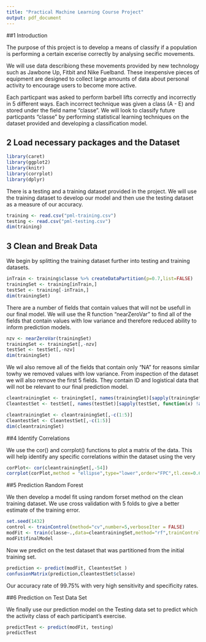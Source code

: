 ```yaml
---
title: "Practical Machine Learning Course Project"
output: pdf_document
---
```


##1 Introduction

The purpose of this project is to develop a means of classify if a population is performing a certain excerise correctly by analysing secific movements. 

We will use data describiong these movements provided by new technology such as Jawbone Up, Fitbit and Nike Fuelband. These inexpensive pieces of equipment are designed to collect large amounts of data about personal activity to encourage users to become more active. 

Each particpant was asked to perform barbell lifts correctly and incorrectly in 5 different ways. Each incorrect technique was given a class (A - E) and stored under the field name "classe". We will look to classify future particpants "classe" by performing statistical learning techniques on the dataset provided and developing a classification model.

## 2 Load necessary packages and the Dataset

```r
library(caret)
library(ggplot2)
library(knitr)
library(corrplot)
library(dplyr)
```

There is a testing and a training dataset provided in the project. We will use the training dataset to develop our model and then use the testing dataset as a measure of our accuracy.

```r
training <- read.csv("pml-training.csv")
testing <- read.csv("pml-testing.csv")
dim(training)

```


## 3 Clean and Break Data

We begin by splitting the training dataset further into testing and training datasets.

```r
inTrain <- training$classe %>% createDataPartition(p=0.7,list=FALSE)
trainingSet <- training[inTrain,]
testSet <- training[-inTrain,]
dim(trainingSet)
```

There are a number of fields that contain values that will not be usefull in our final model. We will use the R function "nearZeroVar" to find all of the fields that contain values with low variance and therefore reduced ability to inform prediction models.    

```r
nzv <- nearZeroVar(trainingSet)
trainingSet <- trainingSet[,-nzv]
testSet <- testSet[,-nzv]
dim(trainingSet)
```

We wil also remove all of the fields that contain only "NA" for reasons similar towhy we removed values with low variance. From inspection of the dataset we will also remove the first 5 fields. They contain ID and logistical data that will not be relevant to our final prediction model.


```r
cleantrainingSet <- trainingSet[, names(trainingSet)[sapply(trainingSet, function(x) !any(is.na(x)))>0.95]]
CleantestSet <- testSet[, names(testSet)[sapply(testSet, function(x) !any(is.na(x)))>0.95]]

cleantrainingSet <- cleantrainingSet[,-c(1:5)]
CleantestSet <- CleantestSet[,-c(1:5)]
dim(cleantrainingSet)
```

##4 Identify Correlations


We use the cor() and corrplot() functions to plot a matrix of the data. This will help identify any specific correlations within the dataset using the very

```r
corPlot<- cor(cleantrainingSet[,-54])
corrplot(corPlot,method = "ellipse",type="lower",order="FPC",tl.cex=0.65)
```


##5 Prediction Random Forest

We then develop a model fit using random forset method on the clean training dataset.
We use cross validation with 5 folds to give a better estimate of the training error. 

```r
set.seed(1432)
control <- trainControl(method="cv",number=5,verboseIter = FALSE)
modFit <- train(classe~.,data=cleantrainingSet,method="rf",trainControl=control)
modFit$finalModel
```

Now we predict on the test dataset that was partitioned from the initial training set.

```r
prediction <- predict(modFit, CleantestSet )
confusionMatrix(prediction,CleantestSet$classe)
```

Our accuracy rate of 99.75% with very high sensitivity and specificity rates.

##6 Prediction on Test Data Set

We finally use our prediction model on the Testing data set to predict which the activity class of each participant's exercise. 

```r
predictTest <- predict(modFit, testing)
predictTest
```


